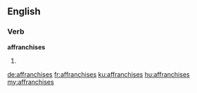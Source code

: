 ==English==

===Verb===
'''affranchises'''

# {{third-person singular of|affranchise}}

[[de:affranchises]]
[[fr:affranchises]]
[[ku:affranchises]]
[[hu:affranchises]]
[[my:affranchises]]
